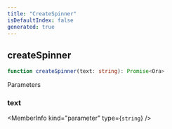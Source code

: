 ```yaml
---
title: "CreateSpinner"
isDefaultIndex: false
generated: true
---
```



<!-- This file was generated from the CommandKit source. Do not modify. Instead, re-run the "docgen" script -->


## createSpinner

<GenerationInfo sourceFile="packages/commandkit/src/cli/utils.ts" sourceLine="5" packageName="commandkit" />



```ts title="Signature"
function createSpinner(text: string): Promise<Ora>
```
Parameters

### text

<MemberInfo kind="parameter" type={`string`} />

